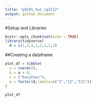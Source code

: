 ```yaml
---
title: "p8105_hw1_cg3112"
output: github_document
---
```


#Setup and Libraries
```r
knitr::opts_chunk$set(echo = TRUE)
library(tidyverse)
  d = c(1,2,3,1,2,1,2,3)
```

##Creating a dataframe
```r
plot_df = tibble(
  a = rnorm(8),
  b = a > 0,
  c = ("EasyPeez"),
  e = factor(d,labels=c("I","II","III"))
)

plot_df
```

